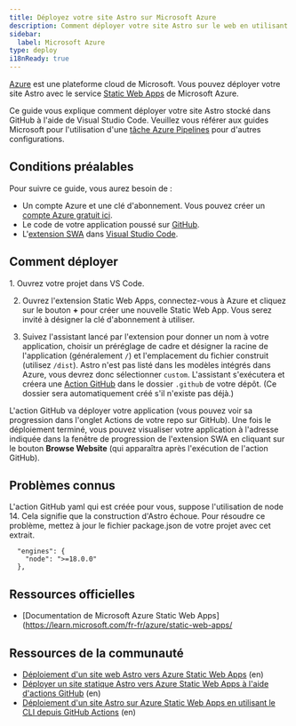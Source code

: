 ```yaml
---
title: Déployez votre site Astro sur Microsoft Azure
description: Comment déployer votre site Astro sur le web en utilisant Microsoft Azure.
sidebar:
  label: Microsoft Azure
type: deploy
i18nReady: true
---
```


[Azure](https://azure.microsoft.com/) est une plateforme cloud de Microsoft. Vous pouvez déployer votre site Astro avec le service [Static Web Apps](https://aka.ms/staticwebapps) de Microsoft Azure.

Ce guide vous explique comment déployer votre site Astro stocké dans GitHub à l'aide de Visual Studio Code. Veuillez vous référer aux guides Microsoft pour l'utilisation d'une [tâche Azure Pipelines](https://learn.microsoft.com/en-us/azure/devops/pipelines/tasks/reference/azure-static-web-app-v0?view=azure-pipelines) pour d'autres configurations.

## Conditions préalables

Pour suivre ce guide, vous aurez besoin de :

- Un compte Azure et une clé d'abonnement. Vous pouvez créer un [compte Azure gratuit ici](https://azure.microsoft.com/free).
- Le code de votre application poussé sur [GitHub](https://github.com/).
- L'[extension SWA](https://marketplace.visualstudio.com/items?itemName=ms-azuretools.vscode-azurestaticwebapps) dans [Visual Studio Code](https://code.visualstudio.com/).

## Comment déployer

<Steps>
1. Ouvrez votre projet dans VS Code.

2. Ouvrez l'extension Static Web Apps, connectez-vous à Azure et cliquez sur le bouton **+** pour créer une nouvelle Static Web App. Vous serez invité à désigner la clé d'abonnement à utiliser.

3. Suivez l'assistant lancé par l'extension pour donner un nom à votre application, choisir un préréglage de cadre et désigner la racine de l'application (généralement `/`) et l'emplacement du fichier construit (utilisez `/dist`). Astro n'est pas listé dans les modèles intégrés dans Azure, vous devrez donc sélectionner `custom`. L'assistant s'exécutera et créera une [Action GitHub](https://github.com/features/actions) dans le dossier `.github` de votre dépôt. (Ce dossier sera automatiquement créé s'il n'existe pas déjà.)
</Steps>

L'action GitHub va déployer votre application (vous pouvez voir sa progression dans l'onglet Actions de votre repo sur GitHub). Une fois le déploiement terminé, vous pouvez visualiser votre application à l'adresse indiquée dans la fenêtre de progression de l'extension SWA en cliquant sur le bouton **Browse Website** (qui apparaîtra après l'exécution de l'action GitHub).

## Problèmes connus

L'action GitHub yaml qui est créée pour vous, suppose l'utilisation de node 14. Cela signifie que la construction d'Astro échoue. Pour résoudre ce problème, mettez à jour le fichier package.json de votre projet avec cet extrait.

```
  "engines": {
    "node": ">=18.0.0"
  },
```

## Ressources officielles

- [Documentation de Microsoft Azure Static Web Apps](https://learn.microsoft.com/fr-fr/azure/static-web-apps/

## Ressources de la communauté 

- [Déploiement d'un site web Astro vers Azure Static Web Apps](https://www.blueboxes.co.uk/deploying-an-astro-website-to-azure-static-web-apps) (en)
- [Déployer un site statique Astro vers Azure Static Web Apps à l'aide d'actions GitHub](https://agramont.net/blog/create-static-site-astro-azure-ssg/#automate-deployment-with-github-actions) (en)
- [Déploiement d'un site Astro sur Azure Static Web Apps en utilisant le CLI depuis GitHub Actions](https://www.eliostruyf.com/deploy-astro-azure-static-web-apps-github-cli/) (en)
